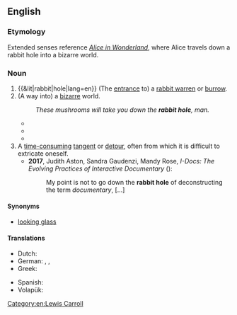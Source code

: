 ==English==
{{Wikipedia|Down the Rabbit Hole}}
{{Wikipedia|Rabbit hole}}

===Etymology===
Extended senses reference ''[[Wikipedia:Alice in Wonderland|Alice in Wonderland]]'', where Alice travels down a rabbit hole into a bizarre world.

===Noun===
{{en-noun}}

# {{&lit|rabbit|hole|lang=en}} (The [[entrance]] to) a [[rabbit warren]] or [[burrow]].
# (A way into) a [[bizarre]] world.
#: ''These mushrooms will take you down the '''rabbit hole''', man. ''
#*{{quote-book
|year=1866
|author=Lewis Carroll
|title=Alice's Adventures in Wonderland
|url=https://en.wikisource.org/wiki/Alice%27s_Adventures_in_Wonderland_(1866)/Chapter_1
|isbn=
|page=
|publisher=
|lang=en
|passage='''The rabbit-hole''' went straight on like a tunnel for some way, and then dipped suddenly down, so suddenly that Alice had not a moment to think about stopping herself before she found herself falling down what seemed to be a very deep well. Either the well was very deep, or she fell very slowly, for she had plenty of time as she went down to look about her, and to wonder what was going to happen next.}}
#*{{quote-av|1=en|actor=Laurence Fishburne|role=Morpheus|title=The Matrix|writer=The Wachowskis|year=1999|time=0:29:05|text=You take the blue pill, the story ends, you wake up in your bed and believe whatever you want to believe. You take the red pill, you stay in Wonderland, and I show you how deep the '''rabbit hole''' goes.}}
#*{{quote-book
|year=2012
|author=Linda Hoy
|title=The Effect
|url=https://books.google.com/books?id=SDntBAAAQBAJ&pg=PR7
|isbn=9781846949074
|page=
|publisher=John Hunt Publishing
|lang=en
|passage=Tumbling down the '''rabbit hole''', she encountered a whole new level of existence where the laws of physics were turned upside down, shaken inside out and taken to the cleaners.}}
# A [[time-consuming]] [[tangent]] or [[detour]], often from which it is difficult to extricate oneself.
#* '''2017''', Judith Aston, ‎Sandra Gaudenzi, ‎Mandy Rose, ''I-Docs: The Evolving Practices of Interactive Documentary'' ({{ISBN|0231851073}}):
#*: My point is not to go down the '''rabbit hole''' of deconstructing the term ''documentary'', [...]

====Synonyms====
* {{sense|way into a bizarre world}} [[looking glass]]

====Translations====
{{trans-top|(entrance to) a rabbit warren or burrow}}
* Dutch: {{t+|nl|konijnenhol|n}}
* German: {{t|de|Kaninchenloch|n}}, {{t|de|Kaninchenhöhle|f}}, {{t+|de|Kaninchenbau|m}}
* Greek: {{t+|el|κουνελότρυπα|f}}
{{trans-mid}}
* Spanish: {{t+|es|madriguera|f}}
* Volapük: {{t|vo|kroligahog}}
{{trans-bottom}}

[[Category:en:Lewis Carroll]]